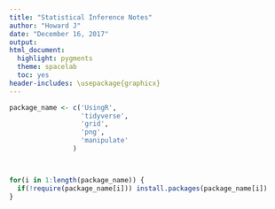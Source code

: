 ```yaml
---
title: "Statistical Inference Notes"
author: "Howard J"
date: "December 16, 2017"
output:
html_document:
  highlight: pygments
  theme: spacelab
  toc: yes
header-includes: \usepackage{graphicx}
---
```


```r
package_name <- c('UsingR',
                  'tidyverse',
                  'grid',
                  'png',
                  'manipulate'
                )



for(i in 1:length(package_name)) {
  if(!require(package_name[i])) install.packages(package_name[i])
}
```
